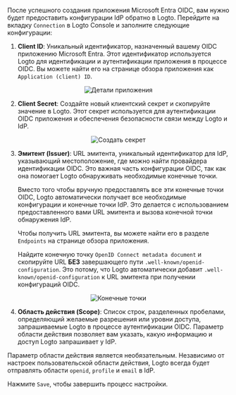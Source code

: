 
После успешного создания приложения Microsoft Entra OIDC, вам нужно будет предоставить конфигурации IdP обратно в Logto. Перейдите на вкладку `Connection` в Logto Console и заполните следующие конфигурации:

1. **Client ID**: Уникальный идентификатор, назначенный вашему OIDC приложению Microsoft Entra. Этот идентификатор используется Logto для идентификации и аутентификации приложения в процессе OIDC. Вы можете найти его на странице обзора приложения как `Application (client) ID`.

<center>
  <img src={applicationDetails} alt="Детали приложения" />
</center>

2. **Client Secret**: Создайте новый клиентский секрет и скопируйте значение в Logto. Этот секрет используется для аутентификации OIDC приложения и обеспечения безопасности связи между Logto и IdP.

<center>
  <img src={createSecret} alt="Создать секрет" />
</center>

3. **Эмитент (Issuer)**: URL эмитента, уникальный идентификатор для IdP, указывающий местоположение, где можно найти провайдера идентификации OIDC. Это важная часть конфигурации OIDC, так как она помогает Logto обнаруживать необходимые конечные точки.

   Вместо того чтобы вручную предоставлять все эти конечные точки OIDC, Logto автоматически получает все необходимые конфигурации и конечные точки IdP. Это делается с использованием предоставленного вами URL эмитента и вызова конечной точки обнаружения IdP.

   Чтобы получить URL эмитента, вы можете найти его в разделе `Endpoints` на странице обзора приложения.

   Найдите конечную точку `OpenID Connect metadata document` и скопируйте URL **БЕЗ** завершающего пути `.well-known/openid-configuration`. Это потому, что Logto автоматически добавит `.well-known/openid-configuration` к URL эмитента при получении конфигураций OIDC.

<center>
  <img src={endpoints} alt="Конечные точки" />
</center>

4. **Область действия (Scope)**: Список строк, разделенных пробелами, определяющий желаемые разрешения или уровни доступа, запрашиваемые Logto в процессе аутентификации OIDC. Параметр области действия позволяет вам указать, какую информацию и доступ Logto запрашивает у IdP.

Параметр области действия является необязательным. Независимо от настроек пользовательской области действия, Logto всегда будет отправлять области `openid`, `profile` и `email` в IdP.

Нажмите `Save`, чтобы завершить процесс настройки.

